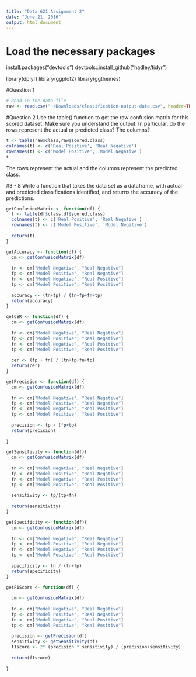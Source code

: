 ```yaml
---
title: "Data 621 Assignment 2"
date: "June 21, 2016"
output: html_document
---
```

# Load the necessary packages
install.packages("devtools")
devtools::install_github("hadley/tidyr")

library(dplyr)
library(ggplot2)
library(ggthemes)

#Question 1
```r
# Read in the data file
raw <- read.csv("~/Downloads/classification-output-data.csv", header=TRUE, stringsAsFactors=FALSE, fileEncoding="latin1")
```

#Question 2
Use the table() function to get the raw confusion matrix for this scored dataset. Make sure you understand the output. In particular, do the rows represent the actual or predicted class? The columns?

```r
t <- table(raw$class,raw$scored.class)
colnames(t) <- c('Real Positive', 'Real Negative')
rownames(t) <- c('Model Positive', 'Model Negative')
t
```

The rows represent the actual and the columns represent the predicted class.

#3 - 8
Write a function that takes the data set as a dataframe, with actual and predicted classifications identified,
and returns the accuracy of the predictions.

```r
getConfusionMatrix <- function(df) {
  t <- table(df$class,df$scored.class)
  colnames(t) <- c('Real Positive', 'Real Negative')
  rownames(t) <- c('Model Positive', 'Model Negative')
  
  return(t)
}

getAccuracy <- function(df) {
  cm <- getConfusionMatrix(df)
  
  tn <- cm["Model Negative", "Real Negative"]
  fp <- cm["Model Positive", "Real Negative"]
  fn <- cm["Model Negative", "Real Positive"]
  tp <- cm["Model Positive", "Real Positive"]
  
  accuracy <- (tn+tp) / (tn+fp+fn+tp)
  return(accuracy)
}

getCER <- function(df) {
  cm <- getConfusionMatrix(df)
  
  tn <- cm["Model Negative", "Real Negative"]
  fp <- cm["Model Positive", "Real Negative"]
  fn <- cm["Model Negative", "Real Positive"]
  tp <- cm["Model Positive", "Real Positive"]
  
  cer <- (fp + fn) / (tn+fp+fn+tp)
  return(cer)
}

getPrecision <- function(df) {
  cm <- getConfusionMatrix(df)
  
  tn <- cm["Model Negative", "Real Negative"]
  fp <- cm["Model Positive", "Real Negative"]
  fn <- cm["Model Negative", "Real Positive"]
  tp <- cm["Model Positive", "Real Positive"]
  
  precision <- tp / (fp+tp)
  return(precision)
  
}

getSensitivity <- function(df){
  cm <- getConfusionMatrix(df)
  
  tn <- cm["Model Negative", "Real Negative"]
  fp <- cm["Model Positive", "Real Negative"]
  fn <- cm["Model Negative", "Real Positive"]
  tp <- cm["Model Positive", "Real Positive"]
  
  sensitivity <- tp/(tp+fn)
  
  return(sensitivity)
}

getSpecificity <- function(df){
  cm <- getConfusionMatrix(df)
  
  tn <- cm["Model Negative", "Real Negative"]
  fp <- cm["Model Positive", "Real Negative"]
  fn <- cm["Model Negative", "Real Positive"]
  tp <- cm["Model Positive", "Real Positive"]
  
  specificity <- tn / (tn+fp) 
  return(specificity)
}

getF1Score <- function(df) {
  
  cm <- getConfusionMatrix(df)
  
  tn <- cm["Model Negative", "Real Negative"]
  fp <- cm["Model Positive", "Real Negative"]
  fn <- cm["Model Negative", "Real Positive"]
  tp <- cm["Model Positive", "Real Positive"]
  
  precision <- getPrecision(df)
  sensitivity <- getSensitivity(df)
  f1score <- 2* (precision * sensitivity) / (precision+sensitivity)
  
  return(f1score)
  
}

```